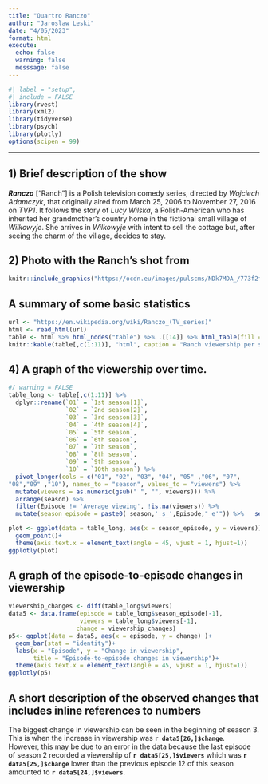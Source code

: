 ---
title: "Quartro Ranczo"
author: "Jaroslaw Leski"
date: "4/05/2023"
format: html
execute:
  echo: false
  warning: false
  messsage: false
---

```{r}
#| label = "setup",
#| include = FALSE
library(rvest)
library(xml2)
library(tidyverse)
library(psych)
library(plotly)
options(scipen = 99)
```

------------------------------------------------------------------------

## 1) Brief description of the show

***Ranczo*** \["Ranch"\] is a Polish television comedy series, directed by *Wojciech* *Adamczyk*, that originally aired from March 25, 2006 to November 27, 2016 on *TVP1*. It follows the story of *Lucy Wilska*, a Polish-American who has inherited her grandmother's country home in the fictional small village of *Wilkowyje*. She arrives in *Wilkowyje* with intent to sell the cottage but, after seeing the charm of the village, decides to stay.

## 2) Photo with the Ranch's shot from 

```{r}
knitr::include_graphics("https://ocdn.eu/images/pulscms/NDk7MDA_/773f2f5dcaf20da4dfa23ed63aaacbe1.jpg")
```
## A summary of some basic statistics

```{r}
url <- "https://en.wikipedia.org/wiki/Ranczo_(TV_series)"
html <- read_html(url)
table <- html %>% html_nodes("table") %>% .[[14]] %>% html_table(fill = TRUE)
knitr::kable(table[,c(1:11)], "html", caption = "Ranch viewership per season and episode ")

```
## 4) A graph of the viewership over time.
```{r}
#/ warning = FALSE
table_long <- table[,c(1:11)] %>% 
  dplyr::rename(`01` = `1st season[1]`,
                `02` = `2nd season[2]`,
                `03` = `3rd season[3]`,
                `04` = `4th season[4]`,
                `05` = `5th season`,
                `06` = `6th season`,
                `07` = `7th season`,
                `08` = `8th season`,
                `09` = `9th season`,
                `10` = `10th season`) %>% 
  pivot_longer(cols = c("01", "02", "03", "04", "05" ,"06", "07",   
"08","09" ,"10"), names_to = "season", values_to = "viewers") %>% 
  mutate(viewers = as.numeric(gsub(" ", "", viewers))) %>% 
  arrange(season) %>% 
  filter(Episode != 'Average viewing', !is.na(viewers)) %>% 
  mutate(season_episode = paste0( season,'_s_',Episode,"_e'")) %>%   select(season_episode, viewers)

```

```{r}
plot <- ggplot(data = table_long, aes(x = season_episode, y = viewers)) +
  geom_point()+ 
  theme(axis.text.x = element_text(angle = 45, vjust = 1, hjust=1))
ggplotly(plot)
```

## A graph of the episode-to-episode changes in viewership

```{r}
viewership_changes <- diff(table_long$viewers)
data5 <- data.frame(episode = table_long$season_episode[-1],
                    viewers = table_long$viewers[-1],
                   change = viewership_changes)
p5<- ggplot(data = data5, aes(x = episode, y = change) )+
  geom_bar(stat = "identity")+
  labs(x = "Episode", y = "Change in viewership", 
       title = "Episode-to-episode changes in viewership")+ 
  theme(axis.text.x = element_text(angle = 45, vjust = 1, hjust=1))
ggplotly(p5)

```
## A short description of the observed changes that includes inline references to numbers 

The biggest change in viewership can be seen in the beginning of season 3.  
This is when the increase in viewership was **`r data5[26,]$change`**.  
However, this may be due to an error in the data because the last episode of season 2 recorded a viewership of **`r data5[25,]$viewers`** which was **`r data5[25,]$change`** lower than the previous episode 12 of this season amounted to **`r data5[24,]$viewers`**.


